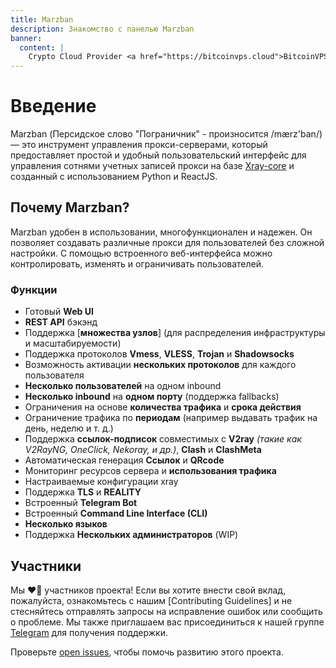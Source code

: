 ```yaml
---
title: Marzban
description: Знакомство с панелью Marzban
banner:
  content: |
    Crypto Cloud Provider <a href="https://bitcoinvps.cloud">BitcoinVPS.cloud</a>
---
```


# Введение

Marzban (Персидское слово "Пограничник" - произносится /mærz'ban/) — это инструмент управления прокси-серверами, который предоставляет простой и удобный пользовательский интерфейс для управления сотнями учетных записей прокси на базе [Xray-core](https://github.com/XTLS/Xray-core) и созданный с использованием Python и ReactJS.

## Почему Marzban?

Marzban удобен в использовании, многофункционален и надежен. Он позволяет создавать различные прокси для пользователей без сложной настройки. С помощью встроенного веб-интерфейса можно контролировать, изменять и ограничивать пользователей.

### Функции

- Готовый **Web UI**
- **REST API** бэкэнд
- Поддержка [**множества узлов**] (для распределения инфраструктуры и масштабируемости)
- Поддержка протоколов **Vmess**, **VLESS**, **Trojan** и **Shadowsocks**
- Возможность активации **нескольких протоколов** для каждого пользователя
- **Несколько пользователей** на одном inbound
- **Несколько inbound** на **одном порту** (поддержка fallbacks)
- Ограничения на основе **количества трафика** и **срока действия**
- Ограничение трафика по **периодам** (например выдавать трафик на день, неделю и т. д.)
- Поддержка **ссылок-подписок** совместимых с **V2ray** _(такие как V2RayNG, OneClick, Nekoray, и др.)_, **Clash** и **ClashMeta**
- Автоматическая генерация **Ссылок** и **QRcode**
- Мониторинг ресурсов сервера и **использования трафика**
- Настраиваемые конфигурации xray
- Поддержка **TLS** и **REALITY**
- Встроенный **Telegram Bot**
- Встроенный **Command Line Interface (CLI)**
- **Несколько языков**
- Поддержка **Нескольких администраторов** (WIP)

## Участники

Мы ❤️‍🔥 участников проекта! Если вы хотите внести свой вклад, пожалуйста, ознакомьтесь с нашим [Contributing Guidelines] и не стесняйтесь отправлять запросы на исправление ошибок или сообщить о проблеме. Мы также приглашаем вас присоединиться к нашей группе [Telegram](https://t.me/gozargah_marzban) для получения поддержки.

Проверьте [open issues](https://github.com/gozargah/marzban/issues), чтобы помочь развитию этого проекта.
